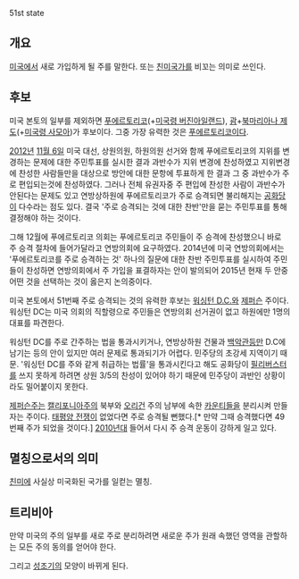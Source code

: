 51st state
== 개요 ==
[[미국]]에서 새로 가입하게 될 주를 말한다. 또는 [[친미]]국가를 비꼬는 의미로 쓰인다.

== 후보 ==
미국 본토의 일부를 제외하면 [[푸에르토리코]](+[[미국령 버진아일랜드]]), [[괌]]+[[북마리아나 제도]](+[[미국령 사모아]])가 후보이다. 그중 가장 유력한 것은 [[푸에르토리코]]이다.

[[2012년]] [[11월 6일]] 미국 대선, 상원의원, 하원의원 선거와 함께 푸에르토리코의 지위를 변경하는 문제에 대한 주민투표를 실시한 결과 과반수가 지위 변경에 찬성하였고 지위변경에 찬성한 사람들만을 대상으로 방안에 대한 문항에 투표하게 한 결과 그 중 과반수가 주로 편입되는것에 찬성하였다. 그러나 전체 유권자중 주 편입에 찬성한 사람이 과반수가 안된다는 문제도 있고 연방상하원에 푸에르토리코가 주로 승격되면 불리해지는 [[공화당(미국)|공화당]]이 다수라는 점도 있다. 결국 '주로 승격되는 것에 대한 찬반'만을 묻는 주민투표를 통해 결정해야 하는 것이다.

그해 12월에 푸에르토리코 의회는 푸에르토리코 주민들이 주 승격에 찬성했으니 바로 주 승격 절차에 들어가달라고 연방의회에 요구하였다. 2014년에 미국 연방의회에서는 '푸에르토리코를 주로 승격하는 것' 하나의 질문에 대한 찬반 주민투표를 실시하여 주민들이 찬성하면 연방의회에서 주 가입을 표결하자는 안이 발의되어 2015년 현재 두 안중 어떤 것을 선택하는 것이 옳은지 논의중이다.

 
미국 본토에서 51번째 주로 승격되는 것의 유력한 후보는 [[워싱턴 D.C.]]와 [[제퍼슨]] 주이다. 워싱턴 DC는 미국 의회의 직할령으로 주민들은 연방의회 선거권이 없고 하원에만 1명의 대표를 파견한다.

워싱턴 DC를 주로 간주하는 법을 통과시키거나, 연방상하원 건물과 [[백악관]]등만 D.C에 남기는 등의 안이 있지만 여러 문제로 통과되기가 어렵다. 민주당의 초강세 지역이기 때문. '워싱턴 DC를 주와 같게 취급하는 법률'을 통과시킨다고 해도 공화당이 [[필리버스터]]를 쓰지 못하게 하려면 상원 3/5의 찬성이 있어야 하기 때문에 민주당이 과반인 상황이라도 밀어붙이지 못한다.

[[제퍼슨]]주는 [[캘리포니아]]주의 북부와 [[오리건]] 주의 남부에 속한 [[카운티]]들을 분리시켜 만들자는 주이다. [[태평양 전쟁]]이 없었다면 주로 승격될 뻔했다.[* 만약 그때 승격했다면 49번째 주가 되었을 것이다.] [[2010년대]] 들어서 다시 주 승격 운동이 강하게 일고 있다.


== 멸칭으로서의 의미 ==
[[친미]]에 사실상 미국화된 국가를 일컫는 멸칭.
== 트리비아 ==
만약 미국의 주의 일부를 새로 주로 분리하려면 새로운 주가 원래 속했던 영역을 관할하는 모든 주의 동의를 얻어야 한다.

그리고 [[성조기]]의 모양이 바뀌게 된다. 
